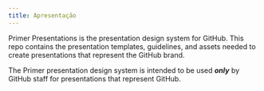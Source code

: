 ```yaml
---
title: Apresentação
---
```



Primer Presentations is the presentation design system for GitHub. This repo contains the presentation templates, guidelines, and assets needed to create presentations that represent the GitHub brand.

<Note variant="warning">


The Primer presentation design system is intended to be used _**only**_ by GitHub staff for presentations that
represent GitHub.

</Note>

